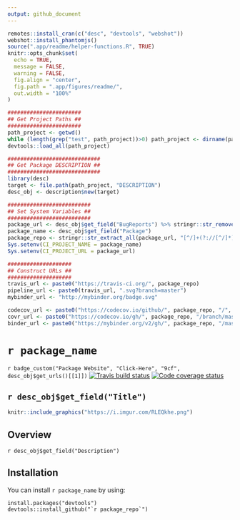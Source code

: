 ```yaml
---
output: github_document
---
```


```r
remotes::install_cran(c("desc", "devtools", "webshot"))
webshot::install_phantomjs()
source(".app/readme/helper-functions.R", TRUE)
knitr::opts_chunk$set(
  echo = TRUE, 
  message = FALSE,
  warning = FALSE,
  fig.align = "center", 
  fig.path = ".app/figures/readme/",
  out.width = "100%"
)
```

```r
#######################
## Get Project Paths ##
#######################
path_project <- getwd()
while (length(grep("test", path_project))>0) path_project <- dirname(path_project)
devtools::load_all(path_project)

############################# 
## Get Package DESCRIPTION ##
#############################
library(desc)
target <- file.path(path_project, "DESCRIPTION")
desc_obj <- description$new(target)

##########################
## Set System Variables ##
##########################
package_url <- desc_obj$get_field("BugReports") %>% stringr::str_remove("/issues$")
package_name <- desc_obj$get_field("Package")
package_repo <- stringr::str_extract_all(package_url, "[^/]+(?://[^/]*)*")[[1]][2:3] %>% paste0(collapse ="/")
Sys.setenv(CI_PROJECT_NAME = package_name)
Sys.setenv(CI_PROJECT_URL = package_url)

####################
## Construct URLs ##
####################
travis_url <- paste0("https://travis-ci.org/", package_repo)
pipeline_url <- paste0(travis_url, ".svg?branch=master")
mybinder_url <- "http://mybinder.org/badge.svg"

codecov_url <- paste0("https://codecov.io/github/", package_repo, "/", "?branch=master")
covr_url <- paste0("https://codecov.io/gh/", package_repo, "/branch/master/graph/badge.svg")
binder_url <- paste0("https://mybinder.org/v2/gh/", package_repo, "/master?urlpath=rstudio")
```

# ``r package_name``

<!-- badges: start -->
`r badge_custom("Package Website", "Click-Here", "9cf", desc_obj$get_urls()[[1]])`
[![Travis build status](`r pipeline_url`)](`r travis_url`)
[![Code coverage status](`r covr_url`)](`r codecov_url`)
<!-- badges: end -->

`r desc_obj$get_field("Title")`
---

```r
knitr::include_graphics("https://i.imgur.com/RLEQkhe.png")
```

## Overview

`r desc_obj$get_field("Description")`

## Installation

You can install ``r package_name`` by using:

```
install.packages("devtools")
devtools::install_github("`r package_repo`")
```
